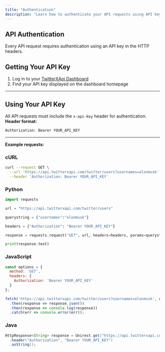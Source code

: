 ```yaml
---
title: "Authentication"
description: "Learn how to authenticate your API requests using API keys"
---
```


## **API Authentication**

Every API request requires authentication using an API key in the HTTP headers.

## Getting Your API Key

1. Log in to your [TwitterXApi Dashboard](https://twitterxapi.com/dashboard)
2. Find your API key displayed on the dashboard homepage

---

## Using Your API Key

All API requests must include the `x-api-key` header for authentication.
**Header format:**

```bash
Authorization: Bearer YOUR_API_KEY
```
---

**Example requests:**

### cURL

```bash
curl --request GET \
  --url 'https://api.twitterxapi.com/twitter/users?usernames=elonmusk' \
  --header 'Authorization: Bearer YOUR_API_KEY'
```

### Python

```python
import requests

url = "https://api.twitterxapi.com/twitter/users"

querystring = {"usernames":"elonmusk"}

headers = {"Authorization": "Bearer YOUR_API_KEY"}

response = requests.request("GET", url, headers=headers, params=querystring)

print(response.text)
```

### JavaScript

```javascript
const options = {
  method: 'GET',
  headers: {
    Authorization: 'Bearer YOUR_API_KEY'
  }
};

fetch('https://api.twitterxapi.com/twitter/users?usernames=elonmusk', options)
  .then(response => response.json())
  .then(response => console.log(response))
  .catch(err => console.error(err));
```

### Java

```java
HttpResponse<String> response = Unirest.get("https://api.twitterxapi.com/twitter/users?usernames=elonmusk")
  .header("Authorization", "Bearer YOUR_API_KEY")
  .asString();
```